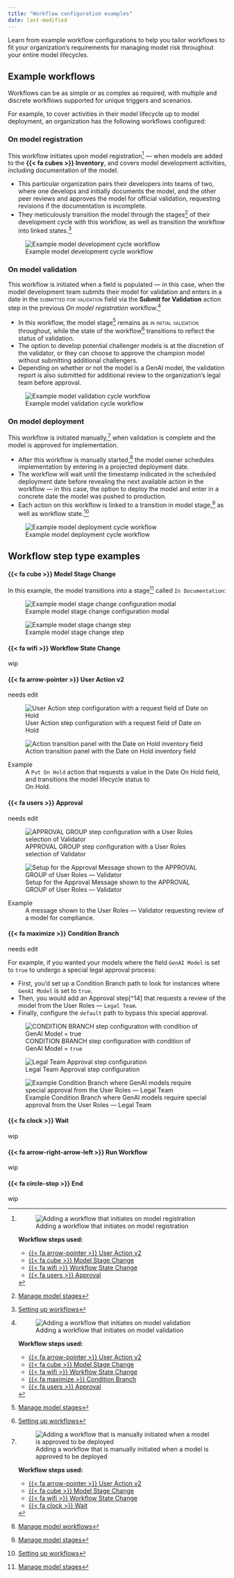 ```yaml
---
title: "Workflow configuration examples"
date: last-modified
---
```


Learn from example workflow configurations to help you tailor workflows to fit your organization's requirements for managing model risk throughout your entire model lifecycles.

## Example workflows

Workflows can be as simple or as complex as required, with multiple and discrete workflows supported for unique triggers and scenarios.

For example, to cover activities in their model lifecycle up to model deployment, an organization has the following workflows configured:

::: {.panel-tabset}

### On model registration

This workflow initiates upon model registration[^1] — when models are added to the **{{< fa cubes >}} Inventory**, and covers model development activities, including documentation of the model.

- This particular organization pairs their developers into teams of two, where one develops and initially documents the model, and the other peer reviews and approves the model for official validation, requesting revisions if the documentation is incomplete.
- They meticulously transition the model through the stages[^2] of their development cycle with this workflow, as well as transition the workflow into linked states.[^3]

::: {.tc}
![Example model development cycle workflow](example_model-registration-workflow.png){fig-alt="A screenshot showing an example model development cycle workflow" .screenshot group="model-registration"}
:::

### On model validation

This workflow is initiated when a field is populated — in this case, when the model development team submits their model for validation and enters in a date in the [submitted for validation]{.smallcaps} field via the **Submit for Validation** action step in the previous *On model registration* workflow.[^4]

- In this workflow, the model stage[^5] remains as [in initial validation]{.smallcaps} throughout, while the state of the workflow[^6] transitions to reflect the status of validation.
- The option to develop potential challenger models is at the discretion of the validator, or they can choose to approve the champion model without submitting additional challengers.
- Depending on whether or not the model is a GenAI model, the validation report is also submitted for additional review to the organization's legal team before approval.

::: {.tc}
![Example model validation cycle workflow](example_model-validation-workflow.png){fig-alt="A screenshot showing an example model validation cycle workflow" .screenshot group="model-validation"}
:::

### On model deployment

This workflow is initiated manually,[^7] when validation is complete and the model is approved for implementation.

- After this workflow is manually started,[^8] the model owner schedules implementation by entering in a projected deployment date.
- The workflow will wait until the timestamp indicated in the scheduled deployment date before revealing the next available action in the workflow — in this case, the option to deploy the model and enter in a concrete date the model was pushed to production.
- Each action on this workflow is linked to a transition in model stage,[^9] as well as workflow state.[^10]

::: {.tc}
![Example model deployment cycle workflow](example_model-deployment-workflow.png){fig-alt="A screenshot showing an example model deployment cycle workflow" .screenshot group="model-validation"}
:::

:::

## Workflow step type examples

#### {{< fa cube >}} Model Stage Change

In this example, the model transitions into a stage[^11] called `In Documentation`:

:::: {.flex .flex-wrap .justify-around}

::: {.w-60-ns}

![Example model stage change configuration modal](configure_model-stage-change.png){fig-alt="A screenshot showing an example model stage change configuration modal" .screenshot group="stage-change"}
:::

::: {.w-40-ns}

![Example model stage change step](example_model-stage-change.png){fig-alt="A screenshot showing an example model stage change step" .screenshot group="stage-change"}

:::

::::

#### {{< fa wifi >}} Workflow State Change

wip

#### {{< fa arrow-pointer >}} User Action v2

needs edit

:::: {.flex .flex-wrap .justify-around}

::: {.w-50-ns .mt2}

![User Action step configuration with a request field of Date on Hold](configure-user-action.png){fig-alt="A screenshot showing a User Action step configuration with a request field of Date On Hold" .screenshot group="user-action"}

:::

::: {.w-40-ns .mt2}

![Action transition panel with the Date on Hold inventory field](user-action-inventory-field.png){fig-alt="A screenshot showing the action transition panel with the Date On Hold inventory field" .screenshot group="user-action"}

Example
: A `Put On Hold` action that requests a value in the Date On Hold field, and transitions the model lifecycle status to <br>[On Hold]{.bubble}.

:::

::::

#### {{< fa users >}} Approval

needs edit

:::: {.flex .flex-wrap .justify-around}

::: {.w-50-ns}
![APPROVAL GROUP step configuration with a User Roles selection of Validator](configure-approval-step.png){fig-alt="A screenshot showing an APPROVAL GROUP step configuration with a User Roles selection of Validator" .screenshot group="approval"}

:::

::: {.w-40-ns}
![Setup for the Approval Message shown to the APPROVAL GROUP of User Roles — Validator](approval-group-setup.png){fig-alt="A screenshot showing the setup for the Approval Message shown to the APPROVAL GROUP of User Roles — Validator" .screenshot group="approval"}

Example
: A message shown to the User Roles — Validator requesting review of a model for compliance.

:::

::::

#### {{< fa maximize >}} Condition Branch

needs edit

For example, if you wanted your models where the field `GenAI Model` is set to `true` to undergo a special legal approval process:

- First, you'd set up a Condition Branch path to look for instances where `GenAI Model` is set to `true`.
- Then, you would add an Approval step[^14] that requests a review of the model from the User Roles — `Legal Team`.
- Finally, configure the `default` path to bypass this special approval. 

:::: {.flex .flex-wrap .justify-around}

::: {.w-50-ns}
![CONDITION BRANCH step configuration with condition of GenAI Model = `true`](configure-condition-branch.png){fig-alt="A screenshot showing a CONDITION BRANCH step configuration with condition of GenAI Model = `true`" .screenshot group="condition"}

:::

::: {.w-50-ns}
![Legal Team Approval step configuration](legal-team-approval.png){fig-alt="Screenshot showing the Legal Team Approval step configuration" .screenshot group="condition"}

:::

::::

::: {.column-margin}
![Example Condition Branch where GenAI models require special approval from the User Roles — Legal Team](example-condition-branch.png){fig-alt="A screenshot showing an example Condition Branch where GenAI models require special approval from the User Roles — Legal Team" .screenshot group="condition"}

:::

#### {{< fa clock >}} Wait

wip

#### {{< fa arrow-right-arrow-left >}} Run Workflow

wip

#### {{< fa circle-stop >}} End

wip


<!-- FOOTNOTES -->

[^1]: ![Adding a workflow that initiates on model registration](example_model-registration.png){fig-alt="A screenshot showing the modal for adding a workflow that initiates on model registration" .screenshot group="model-registration"}

    **Workflow steps used:**

    - [{{< fa arrow-pointer >}} User Action v2](#user-action-v2)
    - [{{< fa cube >}} Model Stage Change](#model-stage-change)
    - [{{< fa wifi >}} Workflow State Change](#workflow-state-change)
    - [{{< fa users >}} Approval](#approval)

[^2]: [Manage model stages](manage-model-stages.qmd)

[^3]: [Setting up workflows](setting-up-model-workflows.qmd#workflow-states)

[^4]: ![Adding a workflow that initiates on model validation](example_model-validation.png){fig-alt="A screenshot showing the modal for adding a workflow that initiates on model validation" .screenshot group="model-validation"}

    **Workflow steps used:**

    - [{{< fa arrow-pointer >}} User Action v2](#user-action-v2)
    - [{{< fa cube >}} Model Stage Change](#model-stage-change)
    - [{{< fa wifi >}} Workflow State Change](#workflow-state-change)
    - [{{< fa maximize >}} Condition Branch](#condition-branch)
    - [{{< fa users >}} Approval](#approval)

[^5]: [Manage model stages](manage-model-stages.qmd)

[^6]: [Setting up workflows](setting-up-model-workflows.qmd#workflow-states)

[^7]: ![Adding a workflow that is manually initiated when a model is approved to be deployed](example_model-deployment.png){fig-alt="A screenshot showing the modal for addoing a workflow that is manually initiated when a model is approved to be deployed" .screenshot group="model-registration"}

    **Workflow steps used:**

    - [{{< fa arrow-pointer >}} User Action v2](#user-action-v2)
    - [{{< fa cube >}} Model Stage Change](#model-stage-change)
    - [{{< fa wifi >}} Workflow State Change](#workflow-state-change)
    - [{{< fa clock >}} Wait](#wait)

[^8]: [Manage model workflows](manage-model-workflows.qmd#initiate-model-workflows)

[^9]: [Manage model stages](manage-model-stages.qmd)

[^10]: [Setting up workflows](setting-up-model-workflows.qmd#workflow-states)

[^11]: [Manage model stages](manage-model-stages.qmd)
